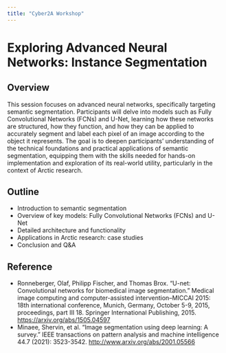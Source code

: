```yaml
---
title: "Cyber2A Workshop"
---
```


# Exploring Advanced Neural Networks: Instance Segmentation

## Overview

This session focuses on advanced neural networks, specifically targeting semantic segmentation. Participants will delve into models such as Fully Convolutional Networks (FCNs) and U-Net, learning how these networks are structured, how they function, and how they can be applied to accurately segment and label each pixel of an image according to the object it represents. The goal is to deepen participants' understanding of the technical foundations and practical applications of semantic segmentation, equipping them with the skills needed for hands-on implementation and exploration of its real-world utility, particularly in the context of Arctic research.


## Outline 

* Introduction to semantic segmentation
* Overview of key models: Fully Convolutional Networks (FCNs) and U-Net
* Detailed architecture and functionality
* Applications in Arctic research: case studies
* Conclusion and Q&A

## Reference 

* Ronneberger, Olaf, Philipp Fischer, and Thomas Brox. "U-net: Convolutional networks for biomedical image segmentation." Medical image computing and computer-assisted intervention–MICCAI 2015: 18th international conference, Munich, Germany, October 5-9, 2015, proceedings, part III 18. Springer International Publishing, 2015. [https://arxiv.org/abs/1505.04597](https://arxiv.org/abs/1505.04597)
* Minaee, Shervin, et al. "Image segmentation using deep learning: A survey." IEEE transactions on pattern analysis and machine intelligence 44.7 (2021): 3523-3542. [http://www.arxiv.org/abs/2001.05566](http://www.arxiv.org/abs/2001.05566)
